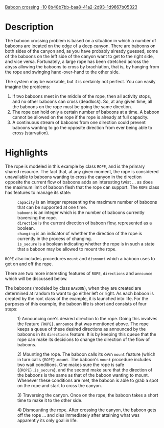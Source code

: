 [[Property:title|Baboon crossing]]
[[Property:weight|-10]]
[[Property:uuid|8b48b7bb-baa8-41a2-2d93-1d9667b05323]]
{{UnderConstruction}}


{{Beta}}


=Description=

The baboon crossing problem is based on a situation in which a number of baboons are located on the edge of a deep canyon. There are baboons on both sides of the canyon and, as you have probably already guessed, some of the baboons on the left side of the canyon want to get to the right side, and vice versa. Fortunately, a large rope has been stretched across the abyss allowing the baboons to cross by brachiation, that is, by hanging from the rope and swinging hand-over-hand to the other side. 

The system may be workable, but it is certainly not perfect. You can easily imagine the problems:

# If two baboons meet in the middle of the rope, then all activity stops, and no other baboons can cross (deadlock). So, at any given time, all the baboons on the rope must be going the same direction.
# The rope can hold only a certain number of baboons at a time. A baboon cannot be allowed on the rope if the rope is already at full capacity.
# A continuous stream of baboons from one direction could prevent baboons wanting to go the opposite direction from ever being able to cross (starvation).  


=Highlights=

The rope is modeled in this example by class <code>ROPE</code>, and is the primary shared resource. The fact that, at any given moment, the rope is considered unavailable to baboons wanting to cross the canyon in the direction opposite the current flow of baboons adds an interesting twist ... as does the maximum limit of baboon flesh that the rope can support. The <code>ROPE</code> class has features to manage its state:

: <code>capacity</code> is an integer representing the maximum number of baboons that can be supported at one time.
: <code>baboons</code> is an integer which is the number of baboons currently traversing the rope.
: <code>direction</code> is the current direction of baboon flow, represented as a boolean.
: <code>changing</code> is an indicator of whether the direction of the rope is currently in the process of changing.
: <code>is_secure</code> is a boolean indicating whether the rope is in such a state that a baboon may be allowed to mount the rope.

<code>ROPE</code> also includes procedures <code>mount</code> and <code>dismount</code> which a baboon uses to get on and off the rope.

There are two more interesting features of <code>ROPE</code>, <code>directions</code> and <code>announce</code> which will be discussed below.

The baboons (modeled by class <code>BABOON</code>), when they are created are determined at random to want to go either left or right. As each baboon is created by the root class of the example, it is launched into life. For the purposes of this example, the baboon life is short and consists of four steps:

: 1) Announcing one's desired direction to the rope. Doing this involves the feature <code>{ROPE}.announce</code> that was mentioned above. The rope keeps a queue of these desired directions as announced by the baboons in its <code>directions</code> feature. It is by keeping this queue that the rope can make its decisions to change the direction of the flow of baboons. 

: 2) Mounting the rope. The baboon calls its own <code>mount</code> feature (which in turn calls <code>{ROPE}.mount</code>. The baboon's <code>mount</code> procedure includes two wait conditions. One makes sure the rope is safe (<code>{ROPE}.is_secure</code>), and the second make sure that the direction of the baboons is the same as that of the baboon wanting to mount. Whenever these conditions are met, the baboon is able to grab a spot on the rope and start to cross the canyon.

: 3) Traversing the canyon. Once on the rope, the baboon takes a short time to make it to the other side.

: 4) Dismounting the rope. After crossing the canyon, the baboon gets off the rope ... and dies immediately after attaining what was apparently its only goal in life.





